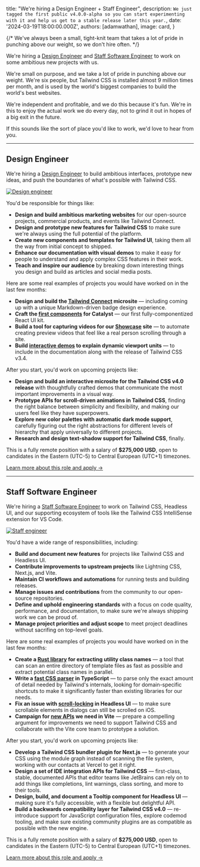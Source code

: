 

  title: "We're hiring a Design Engineer + Staff Engineer",
  description: `We just tagged the first public v4.0.0-alpha so you can start experimenting with it and help us get to a stable release later this year.`,
  date: '2024-03-19T18:00:00.000Z',
  authors: [adamwathan],
  image: card,
}

{/* We've always been a small, tight-knit team that takes a lot of pride in punching above our weight, so we don't hire often. */}

We're hiring a [Design Engineer](/careers/design-engineer) and [Staff Software Engineer](/careers/staff-software-engineer) to work on some ambitious new projects with us.

We're small on purpose, and we take a lot of pride in punching above our weight. We're six people, but Tailwind CSS is installed almost 9 million times per month, and is used by the world's biggest companies to build the world's best websites.

We're independent and profitable, and we do this because it's fun. We're in this to enjoy the actual work we do every day, not to grind it out in hopes of a big exit in the future.

If this sounds like the sort of place you'd like to work, we'd love to hear from you.

---

## Design Engineer

We're hiring a [Design Engineer](/careers/design-engineer) to build ambitious interfaces, prototype new ideas, and push the boundaries of what's possible with Tailwind CSS.

[![Design engineer](./design-engineer.jpg)](/careers/design-engineer)

You'd be responsible for things like:

- **Design and build ambitious marketing websites** for our open-source projects, commercial products, and events like Tailwind Connect.
- **Design and prototype new features for Tailwind CSS** to make sure we're always using the full potential of the platform.
- **Create new components and templates for Tailwind UI**, taking them all the way from initial concept to shipped.
- **Enhance our documentation with visual demos** to make it easy for people to understand and apply complex CSS features in their work.
- **Teach and inspire our audience** by breaking down interesting things you design and build as articles and social media posts.


Here are some real examples of projects you would have worked on in the last few months:

- **Design and build the [Tailwind Connect](https://connect.tailwindcss.com/) microsite** — including coming up with a unique Markdown-driven badge design experience.
- **Craft the [first components](https://catalyst.tailwindui.com/docs/dialog) for Catalyst** — our first fully-componentized React UI kit.
- **Build a tool for capturing videos for our [Showcase](https://tailwindcss.com/showcase) site** — to automate creating preview videos that feel like a real person scrolling through a site.
- **Build [interactive demos](https://tailwindcss.com/docs/height#dynamic-viewport-height) to explain dynamic viewport units** — to include in the documentation along with the release of Tailwind CSS v3.4.

After you start, you'd work on upcoming projects like:

- **Design and build an interactive microsite for the Tailwind CSS v4.0 release** with thoughtfully crafted demos that communicate the most important improvements in a visual way.
- **Prototype APIs for scroll-driven animations in Tailwind CSS**, finding the right balance between simplicity and flexibility, and making our users feel like they have superpowers.
- **Explore new color palettes with automatic dark mode support**, carefully figuring out the right abstractions for different levels of hierarchy that apply universally to different projects.
- **Research and design text-shadow support for Tailwind CSS**, finally.

This is a fully remote position with a salary of **$275,000 USD**, open to candidates in the Eastern (UTC-5) to Central European (UTC+1) timezones.

[Learn more about this role and apply &rarr;](/careers/design-engineer)

---

## Staff Software Engineer

We're hiring a [Staff Software Engineer](/careers/staff-software-engineer) to work on Tailwind CSS, Headless UI, and our supporting ecosystem of tools like the Tailwind CSS IntelliSense extension for VS Code.

[![Staff engineer](./staff-engineer.jpg)](/careers/staff-software-engineer)

You'd have a wide range of responsibilities, including:

- **Build and document new features** for projects like Tailwind CSS and Headless UI.
- **Contribute improvements to upstream projects** like Lightning CSS, Next.js, and Vite.
- **Maintain CI workflows and automations** for running tests and building releases.
- **Manage issues and contributions** from the community to our open-source repositories.
- **Define and uphold engineering standards** with a focus on code quality, performance, and documentation, to make sure we're always shipping work we can be proud of.
- **Manage project priorities and adjust scope** to meet project deadlines without sacrifing on top-level goals.

Here are some real examples of projects you would have worked on in the last few months:

- **Create a [Rust library](https://github.com/tailwindlabs/tailwindcss/blob/0ee3508179966a767b7802a7262bb9d4ce2221da/oxide/crates/core/src/lib.rs) for extracting utility class names** — a tool that can scan an entire directory of template files as fast as possible and extract potential class names in parallel.
- **Write a [fast CSS parser](https://github.com/tailwindlabs/tailwindcss/blob/0ee3508179966a767b7802a7262bb9d4ce2221da/packages/tailwindcss/src/css-parser.ts) in TypeScript** — to parse only the exact amount of detail needed by Tailwind's internals, looking for domain-specific shortcuts to make it significantly faster than existing libraries for our needs.
- **Fix an issue with [scroll-locking](https://github.com/tailwindlabs/headlessui/pull/2891) in Headless UI** — to make sure scrollable elements in dialogs can still be scrolled on iOS.
- **Campaign for [new APIs](https://github.com/vitejs/vite/pull/16135) we need in Vite** — prepare a compelling argument for improvements we need to support Tailwind CSS and collaborate with the Vite core team to prototype a solution.

After you start, you'd work on upcoming projects like:

- **Develop a Tailwind CSS bundler plugin for Next.js** — to generate your CSS using the module graph instead of scanning the file system, working with our contacts at Vercel to get it right.
- **Design a set of IDE integration APIs for Tailwind CSS** — first-class, stable, documented APIs that editor teams like JetBrains can rely on to add things like completions, lint warnings, class sorting, and more to their tools.
- **Design, build, and document a Tooltip component for Headless UI** — making sure it's fully accessible, with a flexible but delightful API.
- **Build a backwards compatibility layer for Tailwind CSS v4.0** — re-introduce support for JavaScript configuration files, explore codemod tooling, and make sure existing community plugins are as compatible as possible with the new engine.

This is a fully remote position with a salary of **$275,000 USD**, open to candidates in the Eastern (UTC-5) to Central European (UTC+1) timezones.

[Learn more about this role and apply &rarr;](/careers/staff-software-engineer)
